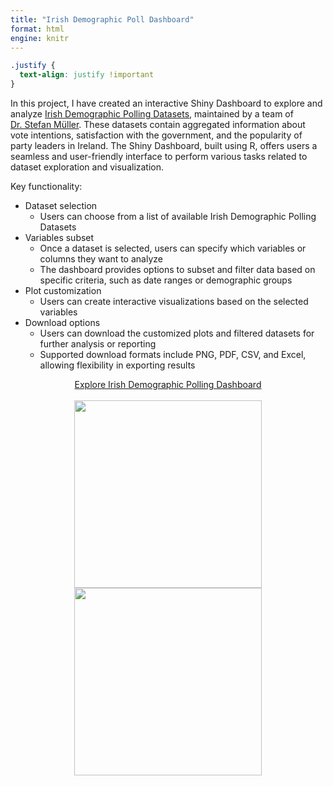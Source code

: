```yaml
---
title: "Irish Demographic Poll Dashboard"
format: html
engine: knitr
---
```


```css
.justify {
  text-align: justify !important
}
```

::: justify
In this project, I have created an interactive Shiny Dashboard to explore and analyze [Irish Demographic Polling Datasets](https://github.com/Irish-Dem-Polling/datasets), maintained by a team of [Dr. Stefan Müller](https://muellerstefan.net). These datasets contain aggregated information about vote intentions, satisfaction with the government, and the popularity of party leaders in Ireland. The Shiny Dashboard, built using R, offers users a seamless and user-friendly interface to perform various tasks related to dataset exploration and visualization.

Key functionality:

-   Dataset selection
    -   Users can choose from a list of available Irish Demographic Polling Datasets
-   Variables subset
    -   Once a dataset is selected, users can specify which variables or columns they want to analyze
    -   The dashboard provides options to subset and filter data based on specific criteria, such as date ranges or demographic groups
-   Plot customization
    -   Users can create interactive visualizations based on the selected variables
-   Download options
    -   Users can download the customized plots and filtered datasets for further analysis or reporting
    -   Supported download formats include PNG, PDF, CSV, and Excel, allowing flexibility in exporting results

<center><a class="btn btn-outline-primary" href="https://irishpoliticsdata.shinyapps.io/demographicpolling/" target="_blank">Explore Irish Demographic Polling Dashboard</a></center>
:::
<br>
<center>[![](images/irish-dem-poll-ui.png){width="300"} ![](images/irish-dem-poll.png){width="300"}](https://irishpoliticsdata.shinyapps.io/demographicpolling/){target="_blank"}</center>
